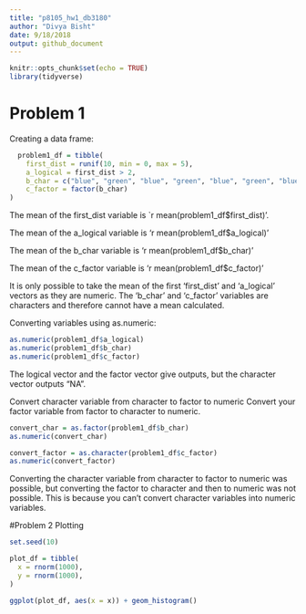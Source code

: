 ```yaml
---
title: "p8105_hw1_db3180"
author: "Divya Bisht"
date: 9/18/2018
output: github_document
---
```

```r
knitr::opts_chunk$set(echo = TRUE)
library(tidyverse)
```
# Problem 1
Creating a data frame:

```r
  problem1_df = tibble( 
    first_dist = runif(10, min = 0, max = 5),
    a_logical = first_dist > 2,
    b_char = c("blue", "green", "blue", "green", "blue", "green", "blue", "green", "blue", "green"),
    c_factor = factor(b_char)
)

```

The mean of the first_dist variable is `r mean(problem1_df$first_dist)'.

The mean of the a_logical variable is 'r mean(problem1_df$a_logical)'

The mean of the b_char variable is 'r mean(problem1_df$b_char)'

The mean of the c_factor variable is 'r mean(problem1_df$c_factor)'

It is only possible to take the mean of the first 'first_dist' and 'a_logical' vectors as they are numeric. The 'b_char' and 'c_factor' variables are characters and therefore cannot have a mean calculated. 

Converting variables using as.numeric:
```r
as.numeric(problem1_df$a_logical)
as.numeric(problem1_df$b_char)
as.numeric(problem1_df$c_factor)
```
The logical vector and the factor vector give outputs, but the character vector outputs "NA".

Convert character variable from character to factor to numeric
Convert your factor variable from factor to character to numeric.
```r
convert_char = as.factor(problem1_df$b_char)
as.numeric(convert_char)

convert_factor = as.character(problem1_df$c_factor)
as.numeric(convert_factor)
```
Converting the character variable from character to factor to numeric was possible, but converting the factor to character and then to numeric was not possible. This is because you can't convert character variables into numeric variables. 

#Problem 2
Plotting

```r
set.seed(10)

plot_df = tibble(
  x = rnorm(1000),
  y = rnorm(1000),
)

ggplot(plot_df, aes(x = x)) + geom_histogram()
```


